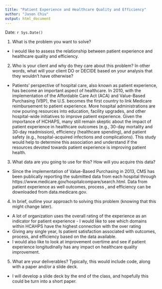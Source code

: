 ```yaml
---
title: "Patient Experience and Healthcare Quality and Efficiency"
author: "Jason Chiu"
output: html_document
---
```

Date: `r Sys.Date()`


1. What is the problem you want to solve?
	
+ I would like to assess the relationship between patient experience and healthcare quality and efficiency. 

2. Who is your client and why do they care about this problem? In other words, what will your client DO or DECIDE based on your analysis that they wouldn’t have otherwise?

+ Patients' perspective of hospital care, also known as patient experience, has become an important aspect of healthcare. In 2010, with the implementation of the Affordable Care Act (ACA) and Value-Based Purchasing (VBP), the U.S. becomes the first country to link Medicare reimbursement to patient experience. More hospital administrations are now pouring resources into education, facility upgrades, and other hospital-wide initiatives to improve patient experience. Given the importance of HCHAPS, many still remain skeptic about the impact of patient experience in healthcare outcomes (e.g., 30-day mortality and 30-day readmission), efficiency (healthcare spending), and patient safety (e.g., hospital-acquired infections and complications). This study would help to determine this association and understand if the resources devoted towards patient experience is improving patient health. 

3. What data are you going to use for this? How will you acquire this data?

+ Since the implementation of Value-Based Purchasing in 2013, CMS has been publically reporting the submitted data from each hospital through https://www.medicare.gov/hospitalcompare/search.html. Data from patient experience as well outcomes, process , and efficiency can be downloaded from data.medicare.gov.

4. In brief, outline your approach to solving this problem (knowing that this might change later).

+ A lot of organization uses the overall rating of the experience as an indicator for patient experience  - I would like to see which domains within HCAHPS have the highest connection with the over rating
+ Giving any single year, Is patient satisfaction associated with outcomes, process, and efficiency based on the data available.
+ I would also like to look at improvement overtime and see if patient experience longitudinally has any impact on healthcare quality improvement. 

5. What are your deliverables? Typically, this would include code, along with a paper and/or a slide deck.

+ I will develop a slide deck by the end of the class, and hopefully this could be turn into a short paper. 